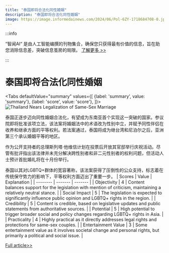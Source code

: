 ```yaml
---
title: "泰国即将合法化同性婚姻"
description: "泰国即将合法化同性婚姻"
image: https://image.informedainews.com/2024/06/Pol-6ZY-1718684708-0.jpg
---
```



:::info

“智闻AI“ 是由人工智能编撰的刊物集合，确保您只获得最有价值的信息，旨在助您消除信息差，突破信息茧房的局限。  [了解更多 >>](/)

:::

# 泰国即将合法化同性婚姻


<Tabs
	defaultValue="summary"
	values={[
	{label: 'summary', value: 'summary'},
	{label: 'score', value: 'score'},
]}>
<TabItem value="summary">
<img
  src="https://image.informedainews.com/2024/06/Pol-6ZY-1718684708-0.jpg"
  alt="Thailand Nears Legalization of Same-Sex Marriage"
/>



泰国正逐步迈向同性婚姻合法化，有望成为东南亚首个实现这一突破的国家。参议院即将批准该项立法，该法案将婚姻法中的术语改为性别中立，并赋予同性伴侣在收养和继承方面的平等权利。若法案通过，泰国将成为继台湾和尼泊尔之后，亚洲第三个承认婚姻平等的地区。

作为公开支持者的总理斯列塔·他维信计划在投票后开放其官邸举行庆祝活动。尽管有批评指出该法律并未充分解决跨性别者和非二元性别者的权利问题，但活动人士预计首批婚礼将在十月份举行。

泰国以其对LGBTQ+群体的宽容著称，该法案获得了压倒性的公众支持，标志着在传统保守势力的影响下，平等权利方面迈出了重要一步。
</TabItem>
<TabItem value="score">
	| Scores     | Value   | Explanation |
	| -------- | ------- | ------- |
	| Objectivity  | 4    | Content balances support for the legislation with mention of criticism, maintaining a relatively neutral stance.    |
	| Social Impact | 5     | The legislation is expected to significantly influence public opinion and LGBTQ+ rights in the region.    |
	| Credibility    | 5    | Content is credible, based on legislative updates and public statements from authoritative sources.    |
	| Potential    | 5    | High potential to trigger broader social and policy changes regarding LGBTQ+ rights in Asia.    |
	| Practicality    | 4    | Highly practical as it directly addresses legal rights and protections for same-sex couples.    |
	| Entertainment Value    | 3    | Some entertainment value as it involves societal change and personal rights, but primarily a political and social issue.    |
</TabItem>
</Tabs>

[Full article>>](https://www.theguardian.com/world/article/2024/jun/18/thailand-same-sex-marriage-equality-vote-bill-legislation)
